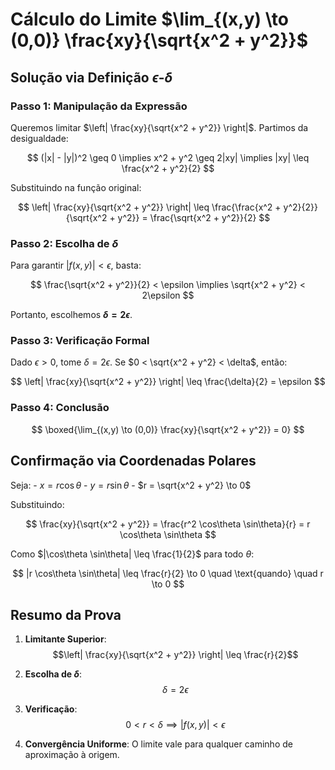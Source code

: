 # Cálculo do Limite $\lim_{(x,y) \to (0,0)} \frac{xy}{\sqrt{x^2 + y^2}}$

## Solução via Definição $\epsilon$-$\delta$

### Passo 1: Manipulação da Expressão

Queremos limitar $\left| \frac{xy}{\sqrt{x^2 + y^2}} \right|$. Partimos da desigualdade:

$$
(|x| - |y|)^2 \geq 0 \implies x^2 + y^2 \geq 2|xy| \implies |xy| \leq \frac{x^2 + y^2}{2}
$$

Substituindo na função original:

$$
\left| \frac{xy}{\sqrt{x^2 + y^2}} \right| \leq \frac{\frac{x^2 + y^2}{2}}{\sqrt{x^2 + y^2}} = \frac{\sqrt{x^2 + y^2}}{2}
$$

### Passo 2: Escolha de $\delta$

Para garantir $\left| f(x,y) \right| < \epsilon$, basta:

$$
\frac{\sqrt{x^2 + y^2}}{2} < \epsilon \implies \sqrt{x^2 + y^2} < 2\epsilon
$$

Portanto, escolhemos **$\delta = 2\epsilon$**.

### Passo 3: Verificação Formal

Dado $\epsilon > 0$, tome $\delta = 2\epsilon$. Se $0 < \sqrt{x^2 + y^2} < \delta$, então:

$$
\left| \frac{xy}{\sqrt{x^2 + y^2}} \right| \leq \frac{\delta}{2} = \epsilon
$$

### Passo 4: Conclusão

$$
\boxed{\lim_{(x,y) \to (0,0)} \frac{xy}{\sqrt{x^2 + y^2}} = 0}
$$

## Confirmação via Coordenadas Polares

Seja:
- $x = r\cos\theta$
- $y = r\sin\theta$
- $r = \sqrt{x^2 + y^2} \to 0$

Substituindo:

$$
\frac{xy}{\sqrt{x^2 + y^2}} = \frac{r^2 \cos\theta \sin\theta}{r} = r \cos\theta \sin\theta
$$

Como $|\cos\theta \sin\theta| \leq \frac{1}{2}$ para todo $\theta$:

$$
|r \cos\theta \sin\theta| \leq \frac{r}{2} \to 0 \quad \text{quando} \quad r \to 0
$$

## Resumo da Prova

1. **Limitante Superior**:
   $$\left| \frac{xy}{\sqrt{x^2 + y^2}} \right| \leq \frac{r}{2}$$

2. **Escolha de $\delta$**:
   $$\delta = 2\epsilon$$

3. **Verificação**:
   $$0 < r < \delta \implies |f(x,y)| < \epsilon$$

4. **Convergência Uniforme**:
   O limite vale para qualquer caminho de aproximação à origem.
